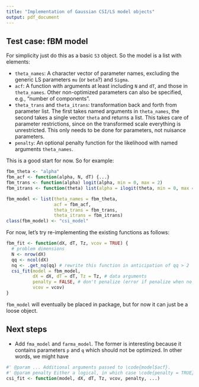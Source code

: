 ```yaml
---
title: "Implementation of Gaussian CSI/LS model objects"
output: pdf_document
---
```


## Test case: fBM model

For simplicity just do this as a basic `S3` object.  So the model is a list with elements:

- `theta_names`: A character vector of parameter names, excluding the generic LS parameters `mu` (or `beta`?) and `Sigma`.
- `acf`: A function with arguments at least including `N` and `dT`, and those in `theta_names`.  Other non-optimized parameters can also be specified, e.g., "number of components".
- `theta_trans` and `theta_itrans`: transformation back and forth from parameter list.  The first takes named arguments in `theta_names`, the second takes a single vector `theta` and returns a list.  This takes care of parameter restrictions, since on the transformed scale everything is unrestricted.  This only needs to be done for parameters, not nuisance parameters.
- `penalty`: An optional penalty function for the likelihood with named arguments `theta_names`.  

This is a good start for now.  So for example:

```r
fbm_theta <- "alpha"
fbm_acf <- function(alpha, N, dT) {...}
fbm_trans <- function(alpha) logit(alpha, min = 0, max = 2)
fbm_itrans <- function(theta) list(alpha = ilogit(theta, min = 0, max = 2))

fbm_model <- list(theta_names = fbm_theta,
                  acf = fbm_acf,
                  theta_trans = fbm_trans,
                  theta_itrans = fbm_itrans)
class(fbm_model) <- "csi_model"
```

For now, let's try re-implementing the existing functions as follows:

```r
fbm_fit <- function(dX, dT, Tz, vcov = TRUE) {
  # problem dimensions
  N <- nrow(dX)
  qq <- ncol(dX)
  nq <- .get_nq(qq) # rewrite this function in anticipation of qq > 2
  csi_fit(model = fbm_model,
          dX = dX, dT = dT, Tz = Tz, # data arguments
          penalty = FALSE, # don't penalize (error if penalize when no penalty defined)
          vcov = vcov)
}
```

`fbm_model` will eventually be placed in package, but for now it can just be a loose object.

## Next steps

- Add `fma_model` and `farma_model`.  The former is interesting because it contains parameters `p` and `q` which should not be optimized.  In other words, we might have

```r
#' @param ... Additional arguments passed to \code{model$acf}.
#' @param penalty Either a logical, in which case \code{penalty = TRUE} uses the default penalty function, or a function with arguments in \code{model$theta_names}.
csi_fit <- function(model, dX, dT, Tz, vcov, penalty, ...)
```
